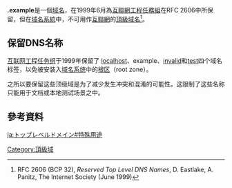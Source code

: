 {{NoteTA|G1=IT}}
{{Infobox Top level domain
|name=example
|background=#6CC
|image=
|introduced=1999
|type=保留的[[頂級域名|頂級域名]]
|status=Reserved to prevent confusion and conflict
|registry=[[互聯網號碼分配局|互聯網號碼分配局]]
|sponsor=無
|intendeduse=Example top-level domain for documentation
|actualuse=Sometimes used in intended manner in documentation
|restrictions=不可能有註冊
|structure=as needed in example usage
|document=RFC 2606
|disputepolicy=無
|website=無
|}}
'''.example'''是一個[[域名|域名]]，在1999年6月為[[互聯網工程任務組|互聯網工程任務組]]在RFC 2606中所保留，但在[[域名系統|域名系統]]中，不可用作[[互聯網|互聯網]]的[[頂級域名|頂級域名]]<ref name=rfc>RFC 2606 (BCP 32), ''Reserved Top Level DNS Names'', D. Eastlake, A. Panitz, The Internet Society (June 1999)</ref>。

== 保留DNS名称 ==
[[互联网工程任务组|互联网工程任务组]]于1999年保留了 [[.localhost|localhost]]、example、[[.invalid|invalid]]和[[.test|test]]四个域名标签，以免被安装入[[域名系统|域名系统]]中的[[根区|根区]]（root zone）。

之所以要保留这些顶级域是为了减少发生冲突和混淆的可能性。这限制了这些名称只能用于文档或本地测试场景之中。

== 參考資料 ==
{{reflist}}

{{Internet-stub}}

{{通用頂級域}}

[[Category:頂級域|Category:頂級域]]

[[ja:トップレベルドメイン#特殊用途|ja:トップレベルドメイン#特殊用途]]